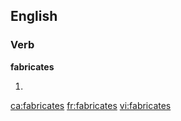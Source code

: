 ==English==

===Verb===
'''fabricates'''

# {{third-person singular of|[[fabricate]]}}

[[ca:fabricates]]
[[fr:fabricates]]
[[vi:fabricates]]